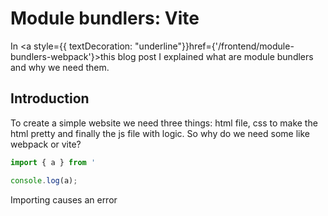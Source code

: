 # Module bundlers: Vite

In <a style={{ textDecoration: "underline"}}href={'/frontend/module-bundlers-webpack'}>this</a> blog post I explained what are module
bundlers and why we need them.

## Introduction

To create a simple website we need three things: html file, css to make the html pretty and finally the js file with logic.
So why do we need some like webpack or vite?

```js filename="index.js" {3} copy
import { a } from '

console.log(a);
```

Importing causes an error
